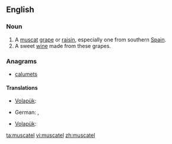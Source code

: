 ==English==

===Noun===
{{en-noun}}

# A [[muscat]] [[grape]] or [[raisin]], especially one from southern [[Spain]].
# A sweet [[wine]] made from these grapes.

===Anagrams===
* [[calumets#English|calumets]]

====Translations====
{{trans-top|a muscat grape or raisin}}
{{trans-mid}}
* [[Volapük]]: {{qualifier|raisin}} {{t|vo|muskatäl}}
{{trans-bottom}}
{{trans-top|a sweet wine from muscat grapes}}
* German: {{t|de|Muskateller|m}}, {{t|de|Muskatellerwein|m}}
{{trans-mid}}
* [[Volapük]]: {{t|vo|muskatälavin}}
{{trans-bottom}}


[[ta:muscatel]]
[[vi:muscatel]]
[[zh:muscatel]]